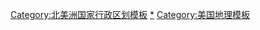 [[Category:北美洲国家行政区划模板|Category:北美洲国家行政区划模板]]
[[Category:美国行政区划|*]]
[[Category:美国地理模板|Category:美国地理模板]]
